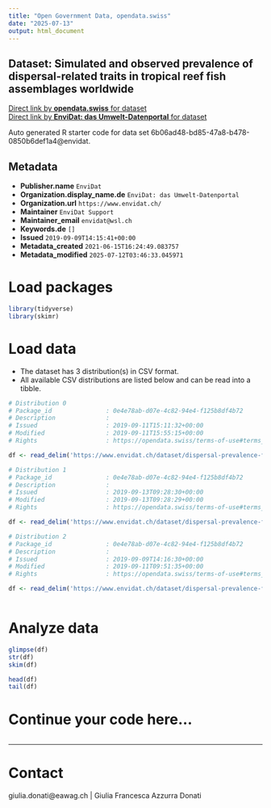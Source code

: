 ```yaml
---
title: "Open Government Data, opendata.swiss"
date: "2025-07-13"
output: html_document
---
```


## Dataset: Simulated and observed prevalence of dispersal-related traits in tropical reef fish assemblages worldwide



[Direct link by **opendata.swiss** for dataset](https://opendata.swiss/de/dataset/simulated-and-observed-prevalence-of-dispersal-related-traits-in-tropical-reef-fish-assemblages)<br>
[Direct link by **EnviDat: das Umwelt-Datenportal** for dataset](https://www.envidat.ch/#/metadata/dispersal-prevalence-fish-traits-assemblages)

Auto generated R starter code for data set 6b06ad48-bd85-47a8-b478-0850b6def1a4@envidat.

## Metadata

- **Publisher.name** `EnviDat`
- **Organization.display_name.de** `EnviDat: das Umwelt-Datenportal`
- **Organization.url** `https://www.envidat.ch/`
- **Maintainer** `EnviDat Support`
- **Maintainer_email** `envidat@wsl.ch`
- **Keywords.de** `[]`
- **Issued** `2019-09-09T14:15:41+00:00`
- **Metadata_created** `2021-06-15T16:24:49.083757`
- **Metadata_modified** `2025-07-12T03:46:33.045971`


# Load packages

```r

library(tidyverse)
library(skimr)

```

# Load data

-   The dataset has 3 distribution(s) in CSV format.
-   All available CSV distributions are listed below and can be read into a tibble.

```r

# Distribution 0
# Package_id               : 0e4e78ab-d07e-4c82-94e4-f125b8df4b72
# Description              : 
# Issued                   : 2019-09-11T15:11:32+00:00
# Modified                 : 2019-09-11T15:55:15+00:00
# Rights                   : https://opendata.swiss/terms-of-use#terms_by

df <- read_delim('https://www.envidat.ch/dataset/dispersal-prevalence-fish-traits-assemblages/resource/2115cb5b-7557-4897-8892-f109a15eb0c1')

# Distribution 1
# Package_id               : 0e4e78ab-d07e-4c82-94e4-f125b8df4b72
# Description              : 
# Issued                   : 2019-09-13T09:28:30+00:00
# Modified                 : 2019-09-13T09:28:29+00:00
# Rights                   : https://opendata.swiss/terms-of-use#terms_by

df <- read_delim('https://www.envidat.ch/dataset/dispersal-prevalence-fish-traits-assemblages/resource/a5227230-5514-4bdc-b81d-b38d5aaea5cb')

# Distribution 2
# Package_id               : 0e4e78ab-d07e-4c82-94e4-f125b8df4b72
# Description              : 
# Issued                   : 2019-09-09T14:16:30+00:00
# Modified                 : 2019-09-11T09:51:35+00:00
# Rights                   : https://opendata.swiss/terms-of-use#terms_by

df <- read_delim('https://www.envidat.ch/dataset/dispersal-prevalence-fish-traits-assemblages/resource/f554c199-621c-4c60-9566-e3ae1d9479b0')



```

# Analyze data

```r

glimpse(df)
str(df)
skim(df)

head(df)
tail(df)

```

# Continue your code here...

```r

```

------------------------------------------------------------------------

# Contact

giulia.donati@eawag.ch | Giulia Francesca Azzurra Donati
